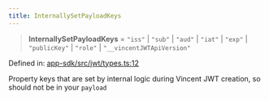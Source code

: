 ```yaml
---
title: InternallySetPayloadKeys
---
```


> **InternallySetPayloadKeys** = `"iss"` \| `"sub"` \| `"aud"` \| `"iat"` \| `"exp"` \| `"publicKey"` \| `"role"` \| `"__vincentJWTApiVersion"`

Defined in: [app-sdk/src/jwt/types.ts:12](https://github.com/LIT-Protocol/Vincent/blob/59bbcc58961d006596c8c80671cc1200f69f2946/packages/libs/app-sdk/src/jwt/types.ts#L12)

Property keys that are set by internal logic during Vincent JWT creation, so should not be in your `payload`
